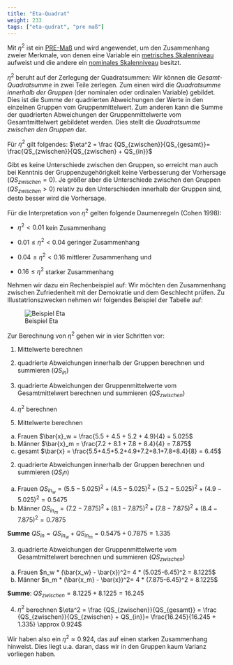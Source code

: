 ```yaml
---
title: "Eta-Quadrat"
weight: 233
tags: ["eta-qudrat", "pre maß"]
---
```


Mit $\eta^2$ ist ein [PRE-Maß](../../../glossar/premass/index.html) und wird angewendet, um den Zusammenhang zweier Merkmale, von denen eine Variable ein [metrisches Skalenniveau](../../../glossar/metrischesskalenniveau/index.html) aufweist und die andere ein [nominales Skalenniveau](../../../glossar/nominalskala/index.html) besitzt.

$\eta^2$ beruht auf der Zerlegung der Quadratsummen: Wir können die *Gesamt-Quadratsumme* in zwei Teile zerlegen. Zum einen wird die *Quadratsumme innerhalb der Gruppen* (der nominalen oder ordinalen Variable)  gebildet. Dies ist die Summe der quadrierten Abweichungen der Werte in den einzelnen Gruppen vom Gruppenmittelwert. Zum anderen kann die Summe der quadrierten Abweichungen der Gruppenmittelwerte vom Gesamtmittelwert gebildetet werden. Dies stellt die *Quadratsumme zwischen den Gruppen* dar. 

Für $\eta^2$ gilt folgendes: 
$\eta^2 = \frac {QS_{zwischen}}{QS_{gesamt}}= \frac{QS_{zwischen}}{QS_{zwischen} + QS_{in}}$

Gibt es keine Unterschiede zwischen den Gruppen, so erreicht man auch bei Kenntnis der Gruppenzugehörigkeit keine Verbesserung der Vorhersage ($QS_{zwischen} = 0$). Je größer aber die Unterschiede zwischen den Gruppen ($QS_{zwischen} > 0$) relativ zu den Unterschieden innerhalb der Gruppen sind, desto besser wird die Vorhersage.

Für die Interpretation von $\eta^2$ gelten folgende Daumenregeln (Cohen 1998): 

- $\eta^2 < 0.01$ kein Zusammenhang

- $0.01 \leq \eta^2 < 0.04$ geringer Zusammenhang

- $0.04 \leq \eta^2 < 0.16$ mittlerer Zusammenhang und

- $0.16 \leq \eta^2$ starker Zusammenhang

Nehmen wir dazu ein Rechenbeispiel auf: Wir möchten den Zusammenhang zwischen Zufriedenheit mit der Demokratie und dem Geschlecht prüfen. Zu Illustatrionszwecken nehmen wir folgendes Beispiel der Tabelle auf:

![Beispiel Eta](../images/eta-tabelle.png)

Zur Berechnung von $\eta^2$ gehen wir in vier Schritten vor:

1. Mittelwerte berechnen

2. quadrierte Abweichungen innerhalb der Gruppen berechnen und summieren ($QS_{in}$)

3. quadrierte Abweichungen der Gruppenmittelwerte vom Gesamtmittelwert berechnen und summieren ($QS_{zwischen}$)

4. $\eta^2$ berechnen

1. Mittelwerte berechnen
a) Frauen
$\bar{x}_w = \frac{5.5 + 4.5 + 5.2 + 4.9}{4} = 5.025$
b) Männer
$\bar{x}_m = \frac{7.2 + 8.1 + 7.8 + 8.4}{4} = 7.875$
c) gesamt
$\bar{x} = \frac{5.5+4.5+5.2+4.9+7.2+8.1+7.8+8.4}{8} = 6.45$

2. quadrierte Abweichungen innerhalb der Gruppen berechnen und summieren ($QS_in$)
a) Frauen
$QS_{in_w}= (5.5 - 5.025)^2 + (4.5 - 5.025)^2 + ( 5.2 - 5.025)^2 + (4.9 - 5.025)^2 = 0.5475$
b) Männer
$QS_{in_m} = (7.2 - 7.875)^2 + (8.1-7.875)^2 +(7.8-7.875)^2 + (8.4-7.875)^2 = 0.7875$

**Summe** $QS_{in} = QS_{in_w} + QS_{in_m} = 0.5475 + 0.7875 = 1.335$

3. quadrierte Abweichungen der Gruppenmittelwerte vom Gesamtmittelwert berechnen und summieren ($QS_{zwischen}$)
a) Frauen
$n_w * (\bar{x_w} - \bar{x})^2= 4 * (5.025-6.45)^2 = 8.1225$
b) Männer
$n_m * (\bar{x_m} - \bar{x})^2= 4 * (7.875-6.45)^2 = 8.1225$

**Summe**: $QS_{zwischen} = 8.1225 + 8.1225 = 16.245$

4. $\eta^2$ berechnen
$\eta^2 = \frac {QS_{zwischen}}{QS_{gesamt}} = \frac {QS_{zwischen}}{QS_{zwischen} + QS_{in}}= \frac{16.245}{16.245 + 1.335} \approx 0.924$

Wir haben also ein $\eta^2 \approx 0.924$, das auf einen starken Zusammenhang hinweist. Dies liegt u.a. daran, dass wir in den Gruppen kaum Varianz vorliegen haben.
